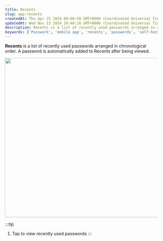 ```yaml
---
title: Recents
slug: app-recents
createdAt: Thu Apr 25 2024 09:06:50 GMT+0000 (Coordinated Universal Time)
updatedAt: Wed Nov 13 2024 10:46:16 GMT+0000 (Coordinated Universal Time)
description: Recents is a list of recently used passwords arranged in chronological order. A password is automatically added to Recents after being viewed.
keywords: ['Passwork', 'mobile app', 'recents', 'passwords', 'self-hosted']
---
```


**Recents** is a list of recently used passwords arranged in chronological order. A password is automatically added to Recents after being viewed.

<div style={{ textAlign: 'center' }}>
  <img
    src="/img/assets/NmVOydSml6mfRddM_gqj9_89-mobile-app-recents.png"
    width="525"
    style={{ display: 'block', margin: '0 auto' }}
  />
</div>

:::tip
1. Tap to view recently used passwords
:::